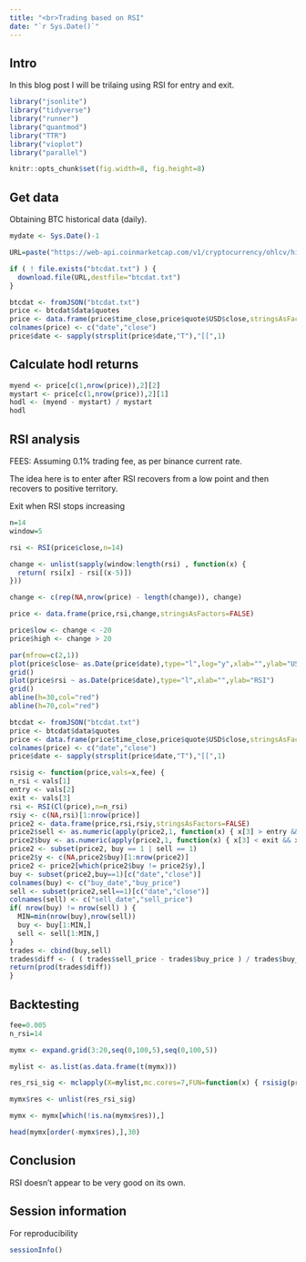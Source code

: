```yaml
---
title: "<br>Trading based on RSI"
date: "`r Sys.Date()`"
---
```


## Intro

In this blog post I will be trilaing using RSI for entry and exit.

```r

library("jsonlite")
library("tidyverse")
library("runner")
library("quantmod")
library("TTR")
library("vioplot")
library("parallel")

knitr::opts_chunk$set(fig.width=8, fig.height=8) 

```

## Get data

Obtaining BTC historical data (daily).

```r

mydate <- Sys.Date()-1

URL=paste("https://web-api.coinmarketcap.com/v1/cryptocurrency/ohlcv/historical?symbol=BTC&convert=USD&interval=daily&time_start=2013-06-01&time_end=",mydate,sep="")

if ( ! file.exists("btcdat.txt") ) {
  download.file(URL,destfile="btcdat.txt")
}

btcdat <- fromJSON("btcdat.txt")
price <- btcdat$data$quotes
price <- data.frame(price$time_close,price$quote$USD$close,stringsAsFactors=FALSE)
colnames(price) <- c("date","close")
price$date <- sapply(strsplit(price$date,"T"),"[[",1)

```

## Calculate hodl returns

```r

myend <- price[c(1,nrow(price)),2][2] 
mystart <- price[c(1,nrow(price)),2][1] 
hodl <- (myend - mystart) / mystart
hodl

```

## RSI analysis

FEES: Assuming 0.1% trading fee, as per binance current rate.

The idea here is to enter after RSI recovers from a low point and then recovers to positive territory.

Exit when RSI stops increasing


```r

n=14
window=5

rsi <- RSI(price$close,n=14)

change <- unlist(sapply(window:length(rsi) , function(x) {
  return( rsi[x] - rsi[(x-5)]) 
}))

change <- c(rep(NA,nrow(price) - length(change)), change)

price <- data.frame(price,rsi,change,stringsAsFactors=FALSE)

price$low <- change < -20
price$high <- change > 20

par(mfrow=c(2,1))
plot(price$close~ as.Date(price$date),type="l",log="y",xlab="",ylab="USD price")
grid()
plot(price$rsi ~ as.Date(price$date),type="l",xlab="",ylab="RSI")
grid()
abline(h=30,col="red")
abline(h=70,col="red")

```





```r

btcdat <- fromJSON("btcdat.txt")
price <- btcdat$data$quotes
price <- data.frame(price$time_close,price$quote$USD$close,stringsAsFactors=FALSE)
colnames(price) <- c("date","close")
price$date <- sapply(strsplit(price$date,"T"),"[[",1)

rsisig <- function(price,vals=x,fee) {
n_rsi < vals[1]
entry <- vals[2]
exit <- vals[3]
rsi <- RSI(Cl(price),n=n_rsi)
rsiy <- c(NA,rsi)[1:nrow(price)]
price2 <- data.frame(price,rsi,rsiy,stringsAsFactors=FALSE)
price2$sell <- as.numeric(apply(price2,1, function(x) { x[3] > entry && x[4] < entry }))
price2$buy <- as.numeric(apply(price2,1, function(x) { x[3] < exit && x[4] > exit }))
price2 <- subset(price2, buy == 1 | sell == 1)
price2$y <- c(NA,price2$buy)[1:nrow(price2)]
price2 <- price2[which(price2$buy != price2$y),]
buy <- subset(price2,buy==1)[c("date","close")]
colnames(buy) <- c("buy_date","buy_price")
sell <- subset(price2,sell==1)[c("date","close")]
colnames(sell) <- c("sell_date","sell_price")
if( nrow(buy) != nrow(sell) ) {
  MIN=min(nrow(buy),nrow(sell))
  buy <- buy[1:MIN,]
  sell <- sell[1:MIN,]
}
trades <- cbind(buy,sell)
trades$diff <- ( ( trades$sell_price - trades$buy_price ) / trades$buy_price ) +1 - ( 2 * fee )
return(prod(trades$diff))
}


```

## Backtesting

```r

fee=0.005
n_rsi=14

mymx <- expand.grid(3:20,seq(0,100,5),seq(0,100,5))

mylist <- as.list(as.data.frame(t(mymx)))

res_rsi_sig <- mclapply(X=mylist,mc.cores=7,FUN=function(x) { rsisig(price,vals=x,fee) })

mymx$res <- unlist(res_rsi_sig)

mymx <- mymx[which(!is.na(mymx$res)),]

head(mymx[order(-mymx$res),],30)

```

## Conclusion

RSI doesn't appear to be very good on its own.

## Session information

For reproducibility

```r

sessionInfo()

```
